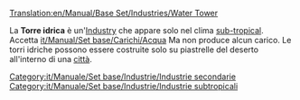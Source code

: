 [[Translation:en/Manual/Base Set/Industries/Water Tower]]

{{it/Manuale/Set base/Industrie/MenuInd|nome=Torre idrica
|immagine=en/Manual/Base Set/Industries/Water tower.png
|climi=[[en/Manual/Climates#sub-tropical|Sub-tropical]]
|accetta=[[it/Manual/Set base/Carichi/Acqua]]
|produce=Nulla
}}

La  '''Torre idrica''' è un'[[en/Manual/Industries|Industry]] che appare solo nel clima [[en/Manual/Climates#sub-tropical|sub-tropical]]. Accetta [[it/Manual/Set base/Carichi/Acqua]] Ma non produce alcun carico. Le torri idriche possono essere costruite solo su piastrelle del deserto all'interno di una [[it/Manual/Città|città]].

{{it/Manuale/Set base/Industrie/Navbox Industrie}}

[[Category:it/Manuale/Set base/Industrie/Industrie secondarie]]
[[Category:it/Manuale/Set base/Industrie/Industrie subtropicali]]